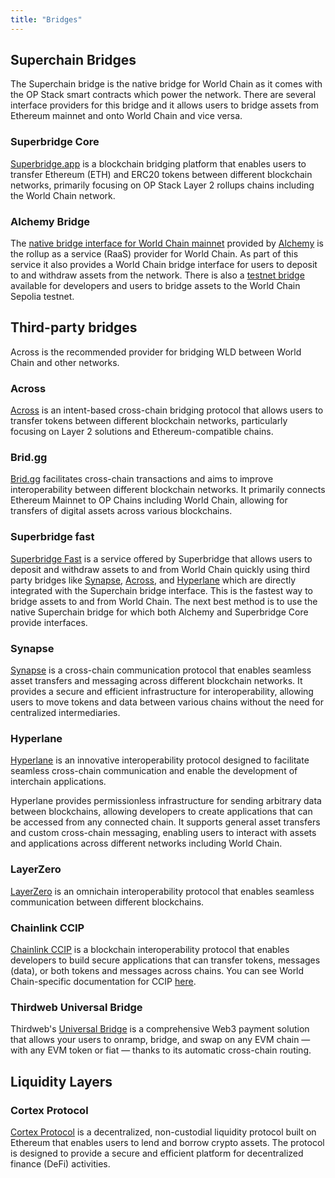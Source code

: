 ```yaml
---
title: "Bridges"
---
```


## Superchain Bridges

The Superchain bridge is the native bridge for World Chain as it comes with the OP Stack smart contracts which power the network. There are several interface providers for this bridge and it allows users to bridge assets from Ethereum mainnet and onto World Chain and vice versa.

### Superbridge Core

[Superbridge.app](https://superbridge.app/world-chain) is a blockchain bridging platform that enables users to transfer Ethereum (ETH) and ERC20 tokens between different blockchain networks, primarily focusing on OP Stack Layer 2 rollups chains including the World Chain network.

### Alchemy Bridge

The [native bridge interface for World Chain mainnet](https://worldchain-mainnet.bridge.alchemy.com/) provided by [Alchemy](https://alchemy.com/) is the rollup as a service (RaaS) provider for World Chain. As part of this service it also provides a World Chain bridge interface for users to deposit to and withdraw assets from the network. There is also a [testnet bridge](https://worldchain-sepolia.bridge.alchemy.com/) available for developers and users to bridge assets to the World Chain Sepolia testnet.

## Third-party bridges

<Note>
	Across is the recommended provider for bridging WLD between World Chain and other networks.
</Note>

### Across

[Across](https://app.across.to/bridge?) is an intent-based cross-chain bridging protocol that allows users to transfer tokens between different blockchain networks, particularly focusing on Layer 2 solutions and Ethereum-compatible chains.

### Brid.gg

[Brid.gg](https://brid.gg/) facilitates cross-chain transactions and aims to improve interoperability between different blockchain networks. It primarily connects Ethereum Mainnet to OP Chains including World Chain, allowing for transfers of digital assets across various blockchains.

### Superbridge fast

[Superbridge Fast](https://superbridge.app/fast) is a service offered by Superbridge that allows users to deposit and withdraw assets to and from World Chain quickly using third party bridges like [Synapse](/world-chain/providers/bridges#synapse), [Across](/world-chain/providers/bridges#across), and [Hyperlane](/world-chain/providers/bridges#hyperlane) which are directly integrated with the Superchain bridge interface. This is the fastest way to bridge assets to and from World Chain.
The next best method is to use the native Superchain bridge for which both Alchemy and Superbridge Core provide interfaces.

### Synapse

[Synapse](https://synapseprotocol.com/) is a cross-chain communication protocol that enables seamless asset transfers and messaging across different blockchain networks. It provides a secure and efficient infrastructure for interoperability, allowing users to move tokens and data between various chains without the need for centralized intermediaries.

### Hyperlane

[Hyperlane](https://hyperlane.xyz/) is an innovative interoperability protocol designed to facilitate seamless cross-chain communication and enable the development of interchain applications.

Hyperlane provides permissionless infrastructure for sending arbitrary data between blockchains, allowing developers to create applications that can be accessed from any connected chain.
It supports general asset transfers and custom cross-chain messaging, enabling users to interact with assets and applications across different networks including World Chain.

### LayerZero

[LayerZero](https://layerzero.network/) is an omnichain interoperability protocol that enables seamless communication between different blockchains.

### Chainlink CCIP

[Chainlink CCIP](https://chain.link/cross-chain) is a blockchain interoperability protocol that enables developers to build secure applications that can transfer tokens, messages (data), or both tokens and messages across chains.
You can see World Chain-specific documentation for CCIP [here](https://docs.chain.link/ccip/directory/mainnet/chain/ethereum-mainnet-worldchain-1).

### Thirdweb Universal Bridge

Thirdweb's [Universal Bridge](https://portal.thirdweb.com/connect/pay/overview) is a comprehensive Web3 payment solution that allows your users to onramp, bridge, and swap on any EVM chain — with any EVM token or fiat — thanks to its automatic cross-chain routing.

## Liquidity Layers

### Cortex Protocol

[Cortex Protocol](https://cortexprotocol.com/) is a decentralized, non-custodial liquidity protocol built on Ethereum that enables users to lend and borrow crypto assets. The protocol is designed to provide a secure and efficient platform for decentralized finance (DeFi) activities.